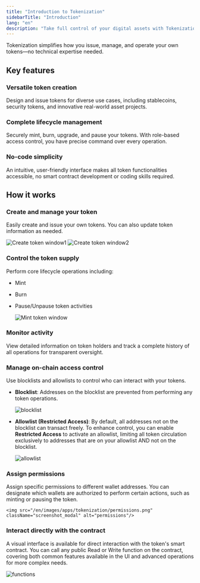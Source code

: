 ```yaml
---
title: "Introduction to Tokenization"
sidebarTitle: "Introduction"
lang: "en"
description: "Take full control of your digital assets with Tokenization. It simplifies how you issue, manage, and operate your own tokens."
---
```


Tokenization simplifies how you issue, manage, and operate your own tokens—no technical expertise needed.

## Key features

### Versatile token creation
Design and issue tokens for diverse use cases, including stablecoins, security tokens, and innovative real-world asset projects.

### Complete lifecycle management
Securely mint, burn, upgrade, and pause your tokens. With role-based access control, you have precise command over every operation.

### No-code simplicity
An intuitive, user-friendly interface makes all token functionalities accessible, no smart contract development or coding skills required.

## How it works

### Create and manage your token
Easily create and issue your own tokens. You can also update token information as needed.

<img src="/en/images/apps/tokenization/create-token1.png" className="screenshot_modal" alt="Create token window1"/>

<img src="/en/images/apps/tokenization/create-token2.png" className="screenshot_modal" alt="Create token window2"/>

### Control the token supply
Perform core lifecycle operations including:
- Mint
- Burn
- Pause/Unpause token activities

    <img src="/en/images/apps/tokenization/mint.png" className="screenshot_modal" alt="Mint token window"/>

### Monitor activity
View detailed information on token holders and track a complete history of all operations for transparent oversight.

### Manage on-chain access control
Use blocklists and allowlists to control who can interact with your tokens.
- **Blocklist**: Addresses on the blocklist are prevented from performing any token operations.

    <img src="/en/images/apps/tokenization/blocklist.png" className="screenshot_modal" alt="blocklist"/>

- **Allowlist (Restricted Access)**: By default, all addresses not on the blocklist can transact freely. To enhance control, you can enable **Restricted Access** to activate an allowlist, limiting all token circulation exclusively to addresses that are on your allowlist AND not on the blocklist.

    <img src="/en/images/apps/tokenization/allowlist.png" className="screenshot_modal" alt="allowlist"/>

### Assign permissions
Assign specific permissions to different wallet addresses. You can designate which wallets are authorized to perform certain actions, such as minting or pausing the token.

    <img src="/en/images/apps/tokenization/permissions.png" className="screenshot_modal" alt="permissions"/>

### Interact directly with the contract
A visual interface is available for direct interaction with the token's smart contract. You can call any public Read or Write function on the contract, covering both common features available in the UI and advanced operations for more complex needs.

<img src="/en/images/apps/tokenization/functions.png" className="screenshot_modal" alt="functions"/>

